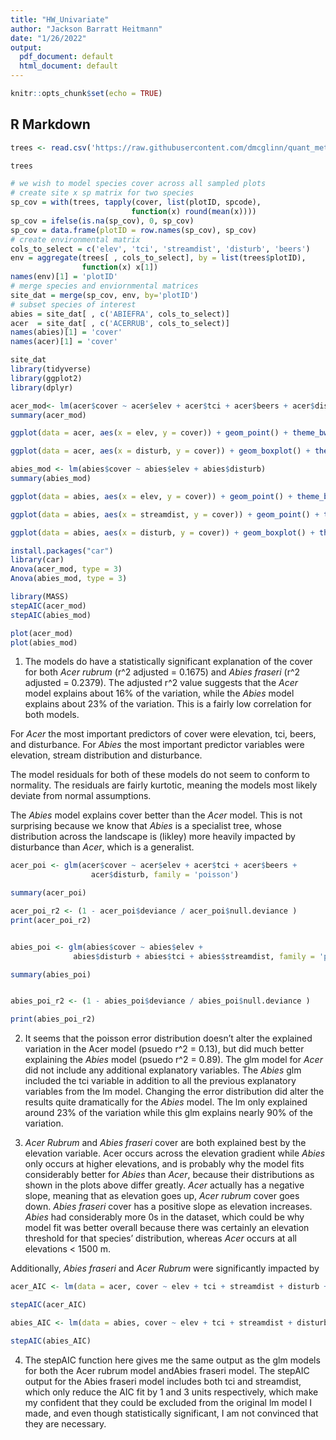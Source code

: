 ```yaml
---
title: "HW_Univariate"
author: "Jackson Barratt Heitmann"
date: "1/26/2022"
output:
  pdf_document: default
  html_document: default
---
```


```r
knitr::opts_chunk$set(echo = TRUE)
```

## R Markdown

```r
trees <- read.csv('https://raw.githubusercontent.com/dmcglinn/quant_methods/gh-pages/data/treedata_subset.csv')

trees

# we wish to model species cover across all sampled plots
# create site x sp matrix for two species 
sp_cov = with(trees, tapply(cover, list(plotID, spcode), 
                           function(x) round(mean(x))))
sp_cov = ifelse(is.na(sp_cov), 0, sp_cov)
sp_cov = data.frame(plotID = row.names(sp_cov), sp_cov)
# create environmental matrix
cols_to_select = c('elev', 'tci', 'streamdist', 'disturb', 'beers')
env = aggregate(trees[ , cols_to_select], by = list(trees$plotID), 
                function(x) x[1])
names(env)[1] = 'plotID'
# merge species and enviornmental matrices
site_dat = merge(sp_cov, env, by='plotID')
# subset species of interest
abies = site_dat[ , c('ABIEFRA', cols_to_select)]
acer  = site_dat[ , c('ACERRUB', cols_to_select)]
names(abies)[1] = 'cover'
names(acer)[1] = 'cover'

site_dat
library(tidyverse)
library(ggplot2)
library(dplyr)

acer_mod<- lm(acer$cover ~ acer$elev + acer$tci + acer$beers + acer$disturb)
summary(acer_mod)

ggplot(data = acer, aes(x = elev, y = cover)) + geom_point() + theme_bw()

ggplot(data = acer, aes(x = disturb, y = cover)) + geom_boxplot() + theme_bw()

abies_mod <- lm(abies$cover ~ abies$elev + abies$disturb)
summary(abies_mod)

ggplot(data = abies, aes(x = elev, y = cover)) + geom_point() + theme_bw()

ggplot(data = abies, aes(x = streamdist, y = cover)) + geom_point() + theme_bw()

ggplot(data = abies, aes(x = disturb, y = cover)) + geom_boxplot() + theme_bw()

install.packages("car")
library(car)
Anova(acer_mod, type = 3)
Anova(abies_mod, type = 3)

library(MASS)
stepAIC(acer_mod)
stepAIC(abies_mod)

plot(acer_mod)
plot(abies_mod)

```

1. The models do have a statistically significant explanation of the cover for 
both *Acer rubrum* (r^2 adjusted = 0.1675) and *Abies fraseri* (r^2 adjusted = 0.2379). 
The adjusted r^2 value suggests that the *Acer* model explains about 
16% of the variation, while the *Abies* model explains about 23% of the variation.
This is a fairly low correlation for both models.   

For *Acer* the most important predictors of cover were elevation, tci, beers, 
and disturbance. For *Abies* the most important predictor variables were elevation,
stream distribution and disturbance. 

The model residuals for both of these models do not seem to conform to normality.
The residuals are fairly kurtotic, meaning the models most likely deviate from
normal assumptions.  

The *Abies* model explains cover better than the *Acer* model. This is not
surprising because we know that *Abies* is a specialist tree, whose distribution
across the landscape is (likley) more heavily impacted by disturbance than 
*Acer*, which is a generalist. 

```r
acer_poi <- glm(acer$cover ~ acer$elev + acer$tci + acer$beers + 
                  acer$disturb, family = 'poisson')

summary(acer_poi)

acer_poi_r2 <- (1 - acer_poi$deviance / acer_poi$null.deviance )
print(acer_poi_r2)


abies_poi <- glm(abies$cover ~ abies$elev + 
              abies$disturb + abies$tci + abies$streamdist, family = 'poisson')

summary(abies_poi)


abies_poi_r2 <- (1 - abies_poi$deviance / abies_poi$null.deviance )

print(abies_poi_r2)
```

2. It seems that the poisson error distribution doesn't alter the explained
variation in the Acer model (psuedo r^2 = 0.13), but did much better explaining 
the *Abies* model (psuedo r^2 = 0.89). The glm model for *Acer* did not include 
any additional explanatory variables. The *Abies* glm included the tci variable 
in addition to all the previous explanatory variables from the lm model. 
Changing the error distribution did alter the results quite dramatically for 
the *Abies* model. The lm only explained around 23% of the variation while this 
glm explains nearly 90% of the variation. 


3. *Acer Rubrum* and *Abies fraseri* cover are both explained best by the 
elevation variable. Acer occurs across the elevation gradient while *Abies* 
only occurs at higher elevations, and is probably why the model fits considerably
better for *Abies* than *Acer*, because their distributions as shown in the plots
above differ greatly. *Acer* actually has a negative slope, meaning that as
elevation goes up, *Acer rubrum* cover goes down. *Abies fraseri* cover has a
positive slope as elevation increases. *Abies* had considerably more 0s in the
dataset, which could be why model fit was better overall because there was 
certainly an elevation threshold for that species' distribution, whereas *Acer*
occurs at all elevations < 1500 m. 

Additionally, *Abies fraseri* and *Acer Rubrum* were significantly impacted by 


```r

acer_AIC <- lm(data = acer, cover ~ elev + tci + streamdist + disturb + beers)

stepAIC(acer_AIC)

abies_AIC <- lm(data = abies, cover ~ elev + tci + streamdist + disturb + beers)

stepAIC(abies_AIC)
```

4. The stepAIC function here gives me the same output as the glm models for 
both the Acer rubrum model andAbies fraseri model. The stepAIC output for the 
Abies fraseri model includes both tci and streamdist, which only reduce the AIC 
fit by 1 and 3 units respectively, which make my confident that they could be
excluded from the original lm model I made, and even though statistically
significant, I am not convinced that they are necessary. 
